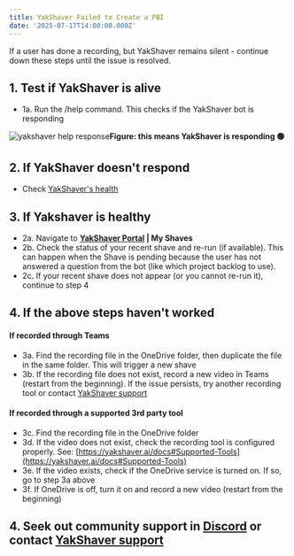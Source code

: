 ```yaml
---
title: YakShaver Failed to Create a PBI
date: '2025-07-17T14:00:00.000Z'
---
```


If a user has done a recording, but YakShaver remains silent - continue down these steps until the issue is resolved.

## 1. Test if YakShaver is alive

* 1a. Run the /help command. This checks if the YakShaver bot is responding

![yakshaver help response](/YakShaver/Docs/yakshaver-help.jpg)**Figure: this means YakShaver is responding 🟢**

## 2. If YakShaver doesn't respond

* Check [YakShaver's health](https://api.yakshaver.ai/health)

## 3. If Yakshaver is healthy

* 2a. Navigate to **[YakShaver Portal](https://portal.yakshaver.ai) | My Shaves**
* 2b. Check the status of your recent shave and re-run (if available).
  This can happen when the Shave is pending because the user has not answered a question from the bot (like which project backlog to use).
* 2c. If your recent shave does not appear (or you cannot re-run it), continue to step 4

## 4. If the above steps haven't worked

#### If recorded through Teams

* 3a. Find the recording file in the OneDrive folder, then duplicate the file in the same folder. This will trigger a new shave
* 3b. If the recording file does not exist, record a new video in Teams (restart from the beginning). If the issue persists, try another recording tool or contact [YakShaver support](https://yakshaver.ai/docs/support)

#### If recorded through a supported 3rd party tool

* 3c. Find the recording file in the OneDrive folder
* 3d. If the video does not exist, check the recording tool is configured properly. See: [https://yakshaver.ai/docs#Supported-Tools](https://yakshaver.ai/docs#Supported-Tools)
* 3e. If the video exists, check if the OneDrive service is turned on. If so, go to step 3a above
* 3f. If OneDrive is off, turn it on and record a new video (restart from the beginning)

## 4. Seek out community support in [Discord](https://discord.gg/Jp9dyxKFjR) or contact [YakShaver support](https://yakshaver.ai/docs/support)
